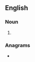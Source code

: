 ==English==

===Noun===
{{head|en|noun plural form}}

# {{plural of|acrostic|lang=en}}

===Anagrams===
* {{anagrams|en|Socratics|sarcotics}}